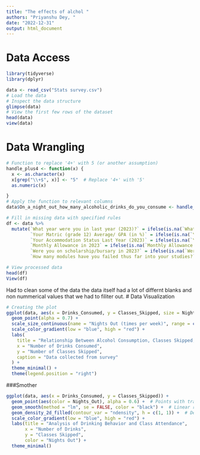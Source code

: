 ```yaml
---
title: "The effects of alchol "
authors: "Priyanshu Dey, "
date: "2022-12-31"
output: html_document
---
```



# Data Access
```r
library(tidyverse)
library(dplyr)

data <- read_csv("Stats survey.csv")
# Load the data
# Inspect the data structure
glimpse(data)
# View the first few rows of the dataset
head(data)
view(data)
```

# Data Wrangling
```r

# Function to replace '4+' with 5 (or another assumption)
handle_plus4 <- function(x) {
  x <- as.character(x)
  x[grep("\\+$", x)] <- "5"  # Replace '4+' with '5'
  as.numeric(x)

}
# Apply the function to relevant columns
data$On_a_night_out_how_many_alcoholic_drinks_do_you_consume <- handle_plus4(data$On_a_night_out_how_many_alcoholic_drinks_do_you_consume)

# Fill in missing data with specified rules
df <- data %>%
  mutate(`What year were you in last year (2023)?` = ifelse(is.na(`What year were you in last year (2023)?`), "HS", `What year were you in last year (2023)?`),
         `Your Matric (grade 12) Average/ GPA (in %)` = ifelse(is.na(`Your Matric (grade 12) Average/ GPA (in %)`), "NA (first year)", `Your Matric (grade 12) Average/ GPA (in %)`),
         `Your Accommodation Status Last Year (2023)` = ifelse(is.na(`Your Accommodation Status Last Year (2023)`), NA, `Your Accommodation Status Last Year (2023)`),
         `Monthly Allowance in 2023` = ifelse(is.na(`Monthly Allowance in 2023`), NA, `Monthly Allowance in 2023`),
         `Were you on scholarship/bursary in 2023?` = ifelse(is.na(`Were you on scholarship/bursary in 2023?`), "HS", `Were you on scholarship/bursary in 2023?`),
         `How many modules have you failed thus far into your studies?` = ifelse(is.na(`How many modules have you failed thus far into your studies?`), "HS", `How many modules have you failed thus far into your studies?`))

# View processed data
head(df)
View(df)  

```

Had to clean some of the data the data itself had a lot of differnt blanks and non nummerical values that we had to filiter out.
# Data Visualization
```r

# Creating the plot
ggplot(data, aes(x = Drinks_Consumed, y = Classes_Skipped, size = Nights_Out, color = Nights_Out)) +
  geom_point(alpha = 0.7) +
  scale_size_continuous(name = "Nights Out (times per week)", range = c(2, 10)) +
  scale_color_gradient(low = "blue", high = "red") +
  labs(
    title = "Relationship Between Alcohol Consumption, Classes Skipped, and Nights Out",
    x = "Number of Drinks Consumed",
    y = "Number of Classes Skipped",
    caption = "Data collected from survey"
  ) +
  theme_minimal() +
  theme(legend.position = "right")
```
###Smother
```r
ggplot(data, aes(x = Drinks_Consumed, y = Classes_Skipped)) +
  geom_point(aes(color = Nights_Out), alpha = 0.6) +  # Points with transparency
  geom_smooth(method = "lm", se = FALSE, color = "black") +  # Linear regression line
  geom_density_2d_filled(contour_var = "ndensity", h = c(1, 1)) +  # Density contours
  scale_color_gradient(low = "blue", high = "red") +
  labs(title = "Analysis of Drinking Behavior and Class Attendance",
       x = "Number of Drinks",
       y = "Classes Skipped",
       color = "Nights Out") +
  theme_minimal()
```